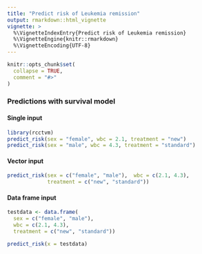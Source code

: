 ```yaml
---
title: "Predict risk of Leukemia remission"
output: rmarkdown::html_vignette
vignette: >
  %\VignetteIndexEntry{Predict risk of Leukemia remission}
  %\VignetteEngine{knitr::rmarkdown}
  %\VignetteEncoding{UTF-8}
---
```


```r
knitr::opts_chunk$set(
  collapse = TRUE,
  comment = "#>"
)
```

### Predictions with survival model

#### Single input 

```r
library(rcctvm)
predict_risk(sex = "female", wbc = 2.1, treatment = "new")
predict_risk(sex = "male", wbc = 4.3, treatment = "standard")
```

#### Vector input 

```r
predict_risk(sex = c("female", "male"),  wbc = c(2.1, 4.3), 
             treatment = c("new", "standard"))
```

#### Data frame input
```r
testdata <- data.frame(
  sex = c("female", "male"), 
  wbc = c(2.1, 4.3),
  treatment = c("new", "standard"))

predict_risk(x = testdata)
```
